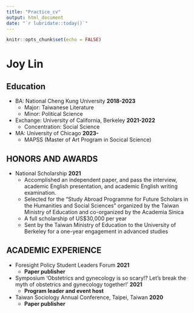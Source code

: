 ```yaml
---
title: "Practice_cv"
output: html_document
date: "`r lubridate::today()`"
---
```


```r
knitr::opts_chunk$set(echo = FALSE)
```

# Joy Lin

## Education

+ BA: National Cheng Kung University **2018-2023**
    - Major: Taiwanese Literature
    - Minor: Political Science
+ Exchange: University of California, Berkeley **2021-2022**
    - Concentration: Social Science
+ MA: University of Chicago **2023-**
    - MAPSS (Master of Art Program in Socical Science)

## HONORS AND AWARDS
+ National Scholarship **2021**
    - Accomplished an independent paper, and pass the interview, academic English presentation, and academic English writing examination.
    - Selected for the "Study Abroad Programme for Future Scholars in the Humanities and Social Sciences" organized by the Taiwan Ministry of Education and co-organized by the Academia Sinica
    - A full scholarship of US$30,000 per year
    - Sent by the Taiwan Ministry of Education to the University of Berkeley for a one-year engagement in advanced studies

## ACADEMIC EXPERIENCE
+ Foresight Policy Student Leaders Forum **2021**
    - __Paper publisher__
+ Symposium ‘Obstetrics and gynecology is so scary!? Let's break the myth of obstetrics and gynecology together!’ **2021**
    - __Program leader and event host __
+ Taiwan Sociology Annual Conference, Taipei, Taiwan	**2020**
    - __Paper publisher__
    

    


